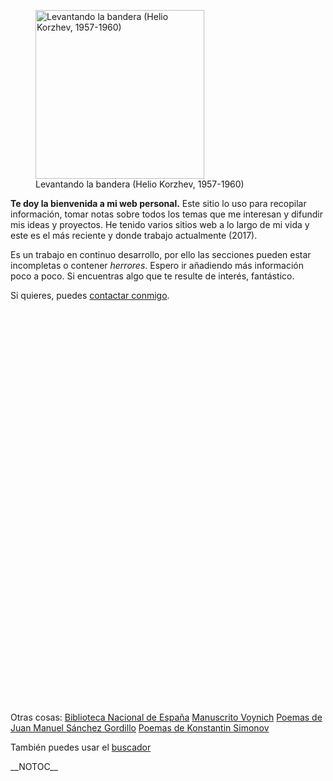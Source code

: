 {{header|1=Portada}}

[[File:levantando-la-bandera-helio-korzhev.jpg|270px|right|Levantando la bandera (Helio Korzhev, 1957-1960)]]
<!--<a href="images/pioneer10plaque.jpg"><img src="images/pioneer10plaque.jpg" width="300px" align="right" alt="Pioneer plaque" /></a>-->
<!--<iframe align="right" width="400" height="250" src="//www.youtube-nocookie.com/embed/eyU3bRy2x44?autoplay=1" frameborder="0"></iframe>-->
<!--<iframe align="right" width="400" height="250" src="//www.youtube-nocookie.com/embed/bg_6FYZVFd4?autoplay=1" frameborder="0"></iframe>-->

'''Te doy la bienvenida a mi web personal.''' Este sitio lo uso para recopilar información, tomar notas sobre todos los temas que me interesan y difundir mis ideas y proyectos. He tenido varios sitios web a lo largo de mi vida y este es el más reciente y donde trabajo actualmente (2017).

Es un trabajo en continuo desarrollo, por ello las secciones pueden estar incompletas o contener ''herrores''. Espero ir añadiendo más información poco a poco. Si encuentras algo que te resulte de interés, fantástico.

Si quieres, puedes [[contacto|contactar conmigo]].

<!--'''Welcome to my website!''' I use this place to compile information, take some notes about all topics of my interest and spread the word about my ideas and projects. This is a work in-progress, so sections may be incomplete or contain ''msitakes''. If you find anything of your interest, great. You can [[contacto|contact me]] if you want.-->

<p>
    {{button-blue|1=actividad.html|2=Actividad}}
    {{button-blue|1=activismo.html|2=Activismo}}
    {{button-blue|1=aprender.html|2=Aprender}}
    {{button-blue|1=arte.html|2=Arte}}
    {{button-blue|1=astronomia.html|2=Astronomía}}
    {{button-blue|1=audio.html|2=Audio}}
    {{button-blue|1=biblioteca.html|2=Biblioteca}}
    {{button-blue|1=camino-de-santiago.html|2=Camino de Santiago}}
    {{button-blue|1=cine/cine.html|2=Cine}}
    {{button-blue|1=cocina.html|2=Cocina}}
    {{button-blue|1=comunismo.html|2=Comunismo}}
    <!--{{button-grey|1=Deporte}}-->
    {{button-blue|1=diccionarios/biografico/index.html|2=Diccionario Biográfico}}
    {{button-blue|1=diccionarios/filosofico-politico/index.html|2=Diccionario Filosófico-Político}}
    {{button-blue|1=diccionarios/geografico/index.html|2=Diccionario Geográfico}}
    {{button-blue|1=cine/documentales.html|2=Documentales}}
    {{button-blue|1=diccionarios/geografico/espana.html|2=España}}
    {{button-blue|1=favoritas.html|2=Favoritas}}
    {{button-blue|1=feminismo.html|2=Feminismo}}
    {{button-blue|1=cine/filmotecas.html|2=Filmotecas}}
    {{button-blue|1=fotografia.html|2=Fotografía}}
    {{button-grey|1=Frases}}
    {{button-grey|1=Futuro}}
    {{button-grey|1=Hemeroteca}}
    {{button-blue|1=historia.html|2=Historia}}
    {{button-blue|1=idiomas/idiomas.html|2=Idiomas}}
    <!--{{button-grey|1=Informática}}-->
    {{button-blue|1=locapedias.html|2=Locapedias}}
    {{button-blue|1=medios.html|2=Medios}}
    {{button-blue|1=memoria.html|2=Memoria Histórica}}
    {{button-blue|1=mirrors.html|2=Mirrors}}
    {{button-blue|1=musica.html|2=Música}}
    {{button-grey|1=Naturaleza}}
    {{button-blue|1=nostalgia.html|2=Nostalgia}}
    {{button-blue|1=preservacion-digital.html|2=Preservación digital}}
    {{button-blue|1=publicaciones.html|2=Publicaciones}}
    {{button-blue|1=cine/series.html|2=Series}}
    {{button-blue|1=snail-mail.html|2=Snail mail}}
    {{button-blue|1=software.html|2=Software}}
    {{button-blue|1=tareas.html|2=Tareas}}
    {{button-blue|1=turismo-rojo.html|2=Turismo Rojo}}
    {{button-blue|1=viajes.html|2=Viajes}}
    {{button-blue|1=vuelta-a-espana/vuelta-a-espana.html|2=Vuelta a España}}
    {{button-blue|1=wikis.html|2=Wikis}}
    {{button-blue|1=sitemap.html|2=Sitemap}}
</p>

<p>Otras cosas: [[bne|Biblioteca Nacional de España]]{{o}} [[voynich|Manuscrito Voynich]]{{o}} [[gordillo|Poemas de Juan Manuel Sánchez Gordillo]]{{o}} [[simonov|Poemas de Konstantin Simonov]]
</p>

<p>También puedes usar el [[buscador]]</p>

<!--Actualizaciones-->
<!--Anotaciones
Ver más [[anotaciones]].
-->

__NOTOC__
{{footer}}
